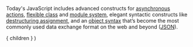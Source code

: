 
Today's JavaScript includes advanced constructs for 
[asynchronous actions](https://developer.mozilla.org/en-US/docs/Web/JavaScript/Reference/Statements/async_function),
[flexible class](https://developer.mozilla.org/en-US/docs/Web/JavaScript/Reference/Classes)
and [module system](https://developer.mozilla.org/en-US/docs/Web/JavaScript/Guide/Modules),
elegant syntactic constructs like
[destructuring assignment](https://developer.mozilla.org/en-US/docs/Web/JavaScript/Reference/Operators/Destructuring_assignment),
and an 
[object syntax](https://developer.mozilla.org/en-US/docs/Web/JavaScript/Reference/Global_Objects/Object)
that’s become the most commonly used
data exchange format on the web and beyond
([JSON](https://developer.mozilla.org/en-US/docs/Web/JavaScript/Reference/Global_Objects/JSON)).

  <Layout>
    { children }
  </Layout>
)
